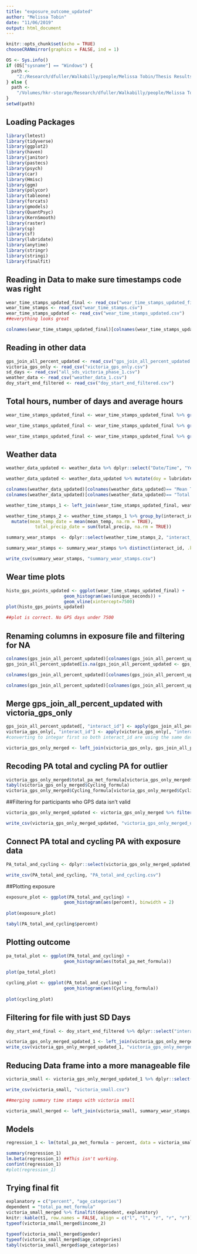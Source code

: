 ```yaml
---
title: "exposure_outcome_updated"
author: "Melissa Tobin"
date: "11/06/2019"
output: html_document
---
```


```r
knitr::opts_chunk$set(echo = TRUE)
chooseCRANmirror(graphics = FALSE, ind = 1)

OS <- Sys.info()
if (OS["sysname"] == "Windows") {
  path <-
    "Z:/Research/dfuller/Walkabilly/people/Melissa Tobin/Thesis Results/INTERACT thesis Analysis"
} else {
  path <-
    "/Volumes/hkr-storage/Research/dfuller/Walkabilly/people/Melissa Tobin/Thesis Results/INTERACT thesis Analysis"
}
setwd(path)
```

## Loading Packages
```r
library(lmtest)
library(tidyverse)
library(ggplot2)
library(haven)
library(janitor)
library(pastecs)
library(psych)
library(car)
library(Hmisc)
library(ggm)
library(polycor)
library(tableone)
library(forcats)
library(gmodels)
library(QuantPsyc)
library(KernSmooth)
library(raster)
library(sp)
library(sf)
library(lubridate)
library(anytime)
library(stringr)
library(stringi)
library(finalfit)
```

## Reading in Data to make sure timestamps code was right
```r
wear_time_stamps_updated_final <- read_csv("wear_time_stamps_updated_final.csv")
wear_time_stamps <- read_csv("wear_time_stamps.csv")
wear_time_stamps_updated <- read_csv("wear_time_stamps_updated.csv")
##everything looks great

colnames(wear_time_stamps_updated_final)[colnames(wear_time_stamps_updated_final)== "interact_id.y"] <- "interact_id"
```

## Reading in other data
```r
gps_join_all_percent_updated <- read_csv("gps_join_all_percent_updated.csv")
victoria_gps_only <- read_csv("victoria_gps_only.csv")
sd_days <- read_csv("all_sds_victoria_phase_1.csv")
weather_data <- read_csv("weather_data_1.csv")
doy_start_end_filtered <- read_csv("doy_start_end_filtered.csv")
```


## Total hours, number of days and average hours 
```r
wear_time_stamps_updated_final <- wear_time_stamps_updated_final %>% group_by(interact_id) %>% mutate(total_hours = sum(unique_hours))

wear_time_stamps_updated_final <- wear_time_stamps_updated_final %>% group_by(interact_id) %>% mutate(number_days = sum(unique_days))

wear_time_stamps_updated_final <- wear_time_stamps_updated_final %>% group_by(interact_id) %>% mutate(average_hours = total_hours/number_days)
```

## Weather data
```r
weather_data_updated <- weather_data %>% dplyr::select("Date/Time", "Year", "Month", "Day", "Mean Temp", "Total Precip (mm)")

weather_data_updated <- weather_data_updated %>% mutate(doy = lubridate::yday(`Date/Time`))

colnames(weather_data_updated)[colnames(weather_data_updated)== "Mean Temp"] <- "mean_temp"
colnames(weather_data_updated)[colnames(weather_data_updated)== "Total Precip (mm)"] <- "total_precip"

weather_time_stamps_1 <- left_join(wear_time_stamps_updated_final, weather_data_updated, by = "doy")

weather_time_stamps_2 <- weather_time_stamps_1 %>% group_by(interact_id) %>%
  mutate(mean_temp_date = mean(mean_temp, na.rm = TRUE),
           total_precip_date = sum(total_precip, na.rm = TRUE))

summary_wear_stamps  <- dplyr::select(weather_time_stamps_2, "interact_id", "total_hours", "number_days", "average_hours", "mean_temp_date", "total_precip_date") #creating a new data frame with just this info. Includes wear stamps and weather data

summary_wear_stamps <- summary_wear_stamps %>% distinct(interact_id, .keep_all = TRUE) #removes duplicates

write_csv(summary_wear_stamps, "summary_wear_stamps.csv")
```

## Wear time plots 
```r
histo_gps_points_updated <- ggplot(wear_time_stamps_updated_final) + 
                      geom_histogram(aes(unique_seconds)) + 
                      geom_vline(xintercept=7500)
plot(histo_gps_points_updated)

##plot is correct. No GPS days under 7500
```


## Renaming columns in exposure file and filtering for NA
```r
colnames(gps_join_all_percent_updated)[colnames(gps_join_all_percent_updated)== "interact_id.y"] <- "interact_id" #changing to interact_id to help make joining easier later
gps_join_all_percent_updated[is.na(gps_join_all_percent_updated <- gps_join_all_percent_updated)] <- 0 #converted NA's to zero to make merging easier. 

colnames(gps_join_all_percent_updated)[colnames(gps_join_all_percent_updated)== "n.x"] <- "total_points" 

colnames(gps_join_all_percent_updated)[colnames(gps_join_all_percent_updated)== "n.y"] <- "exposure_points" 
```

## Merge gps_join_all_percent_updated with victoria_gps_only 
```r
gps_join_all_percent_updated[, "interact_id"] <- apply(gps_join_all_percent_updated[, "interact_id"], 1, function(x) as.integer(x))
victoria_gps_only[, "interact_id"] <- apply(victoria_gps_only[, "interact_id"], 1, function(x) as.integer(x))
#converting to integar first so both interact_id are using the same data format

victoria_gps_only_merged <- left_join(victoria_gps_only, gps_join_all_percent_updated, by = "interact_id") #successfully merged 
```

## Recoding PA total and cycling PA for outlier 
```r
victoria_gps_only_merged$total_pa_met_formula[victoria_gps_only_merged$total_pa_met_formula == 29622.0] <- 22309
tabyl(victoria_gps_only_merged$Cycling_formula)
victoria_gps_only_merged$Cycling_formula[victoria_gps_only_merged$Cycling_formula == 10080] <- 7561
```

##Filtering for participants who GPS data isn't valid
```r
victoria_gps_only_merged_updated <- victoria_gps_only_merged %>% filter(total_points >= 0)

write_csv(victoria_gps_only_merged_updated, "victoria_gps_only_merged_updated.csv")
```

## Connect PA total and cycling PA with exposure data
```r
PA_total_and_cycling <- dplyr::select(victoria_gps_only_merged_updated, "interact_id", "Cycling_formula", "total_pa_met_formula", "proportion_PA", "total_points", "exposure_points", "amount", "percent")

write_csv(PA_total_and_cycling, "PA_total_and_cycling.csv")
```

##Plotting exposure 
```r
exposure_plot <- ggplot(PA_total_and_cycling) + 
                      geom_histogram(aes(percent), binwidth = 2)
                
plot(exposure_plot)

tabyl(PA_total_and_cycling$percent)
```

## Plotting outcome 
```r
pa_total_plot <- ggplot(PA_total_and_cycling) + 
                      geom_histogram(aes(total_pa_met_formula))
                
plot(pa_total_plot)

cycling_plot <- ggplot(PA_total_and_cycling) + 
                      geom_histogram(aes(Cycling_formula))
                
plot(cycling_plot)
```

## Filtering for file with just SD Days 
```r
doy_start_end_final <- doy_start_end_filtered %>% dplyr::select("interact_id", "gps_id", "doy_start", "doy_end")

victoria_gps_only_merged_updated_1 <- left_join(victoria_gps_only_merged_updated, doy_start_end_final, by = "interact_id")
write_csv(victoria_gps_only_merged_updated_1, "victoria_gps_only_merged_updated_1.csv")
```


## Reducing Data frame into a more manageable file
```r
victoria_small <- victoria_gps_only_merged_updated_1 %>% dplyr::select("interact_id", "sensedoc_ID", "ethica_ID", "gps_id.x", "residence_cp", "age_calculated", "age_categories", "gender", "health_status", "marital", "income_1", "income_2", "income_satisfy", "ethnicity", "born_canada", "children_1", "car_access", "transp_bikes_adults", "bike_safety",  "bike_freq_a", "bike_freq_b", "bike_freq_c", "bike_freq_d", "path_comf", "residential_street_comf", "res_street_traffic_calming_comf", "major_street_no_bike_lane", "major_street_bike_lane", "major_street_separated_bike_lane", "aaa_familiarity_1", "aaa_idea_1", "aaa_bike_more_1", "Cycling_formula", "total_pa_met_formula", "proportion_PA", "total_points", "exposure_points", "amount", "percent", "doy_start", "doy_end")

write_csv(victoria_small, "victoria_small.csv")

##merging summary time stamps with victoria small

victoria_small_merged <- left_join(victoria_small, summary_wear_stamps, by = "interact_id")
```

## Models
```r
regression_1 <- lm(total_pa_met_formula ~ percent, data = victoria_small_merged)

summary(regression_1)
lm.beta(regression_1) ##This isn't working. 
confint(regression_1)
#plot(regression_1)
```

## Trying final fit
```r
explanatory = c("percent", "age_categories")
dependent = "total_pa_met_formula"
victoria_small_merged %>% finalfit(dependent, explanatory)
knitr::kable(t1, row.names = FALSE, align = c("l", "l", "r", "r", "r")) #not sure what this does but copied anyways from the explanation 
typeof(victoria_small_merged$income_2)

typeof(victoria_small_merged$gender)
typeof(victoria_small_merged$age_categories)
tabyl(victoria_small_merged$age_categories)
```

